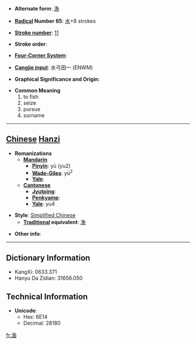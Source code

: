 * '''Alternate form''': [[漁]]

* '''[[Wiktionary:Chinese radical index| Radical]] Number 85''': [[Wiktionary:Chinese radical index 水|水]]+8 strokes

* '''[[Wiktionary:Chinese total strokes index|Stroke number]]''': [[Wiktionary:Chinese total strokes index 11|11]]

* '''Stroke order''': 

* '''[[Wiktionary:Chinese four corner index|Four-Corner System]]''': 

* '''[[Wiktionary:Chinese Cangjie index|Cangjie input]]''': 水弓田一 (ENWM)

* '''Graphical Significance and Origin''': 

* '''Common Meaning'''
*#to fish
*# seize
*# pursue
*# surname


----

== [[Chinese]] [[Hanzi]] ==

* '''Romanizations'''
** '''[[Mandarin]]'''
*** '''[[Pinyin]]''': yú (yu2)
*** '''[[Wade-Giles]]''': yü<sup>2</sup>
*** '''[[Yale]]''': 
** '''[[Cantonese]]'''
*** '''[[Jyutping]]''':
*** '''[[Penkyamp]]''': 
*** '''[[Yale]]''': yu4

* '''Style''': [[Simplified Chinese]] 
** '''[[Traditional Chinese|Traditional]] equivalent''': [[漁]]

* '''Other info''': 

----

== Dictionary Information ==

* KangXi: 0633.371
* Hanyu Da Zidian: 31656.050

== Technical Information ==

* '''Unicode''':
** Hex: 6E14
** Decimal: 28180

[[fr:渔]]